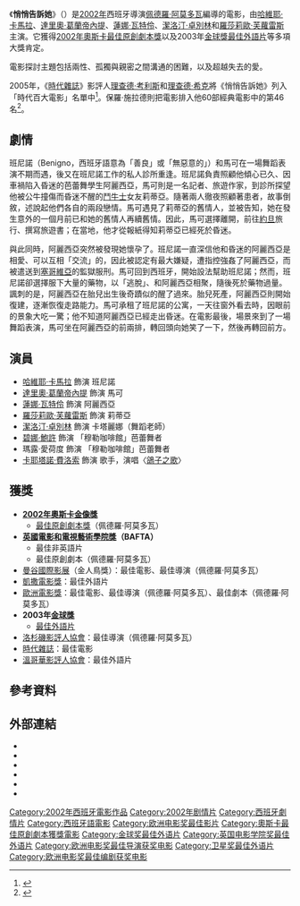 {{noteTA
|T=zh-cn:对她说; zh-hk:對她有話兒; zh-tw:悄悄告訴她;
|G1=Show
|1=zh-cn:对她说; zh-hk:對她有話兒; zh-tw:悄悄告訴她;}}
{{Infobox film
| name           = 悄悄告訴她
| original_name = ''Hable con ella''
| cn_name = 對她说
| tw_name = 悄悄告訴她
| hk_name = 對她有話兒
| image          = 
| caption        = 
| director       = [[佩德羅·阿莫多瓦|佩德羅·阿莫多瓦]]
| producer       = [[奧古斯汀·阿莫多瓦|奧古斯汀·阿莫多瓦]]<br />米歇爾·魯本
| writer         = [[佩德羅·阿莫多瓦|佩德羅·阿莫多瓦]]
| starring       = [[哈維耶·卡馬拉|哈維耶·卡馬拉]]<br />[[達里奧·葛蘭帝內提|達里奧·葛蘭帝內提]]<br />[[蓮娜·瓦特伶|蓮娜·瓦特伶]]<br />[[潔洛汀·卓別林|潔洛汀·卓別林]]<br />[[羅莎莉歐·芙蘿雷斯|羅莎莉歐·芙蘿雷斯]]
| music          = [[艾伯多·伊格雷西亞斯|艾伯多·伊格雷西亞斯]]
| cinematography = [[加維爾·阿吉雷撒羅貝|加維爾·阿吉雷撒羅貝]]
| editing        = [[何塞·薩爾塞多|何塞·薩爾塞多]]
| distributor    = [[索尼經典影片|索尼經典影片]] (美國)<br />[[華納兄弟|華納兄弟]] (西班牙)<br />[[二十世紀福斯|二十世紀福斯]] (阿根廷)<br />[[百代電影公司|百代]] (法國)
| released       = {{Film date|df=y|2002|3|15}}
| runtime        = 112 分
| country        = 西班牙
| language       = 西班牙語
| budget         =
| gross          = 51,001,550 美元
}}
《'''悄悄告訴她'''》（{{lang-es|''Hable con ella''}}）是[[2002年電影|2002年]]西班牙導演[[佩德羅·阿莫多瓦|佩德羅·阿莫多瓦]]編導的電影，由[[哈維耶·卡馬拉|哈維耶·卡馬拉]]、[[達里奧·葛蘭帝內提|達里奧·葛蘭帝內提]]、[[蓮娜·瓦特伶|蓮娜·瓦特伶]]、[[潔洛汀·卓別林|潔洛汀·卓別林]]和[[羅莎莉歐·芙蘿雷斯|羅莎莉歐·芙蘿雷斯]]主演。它獲得[[第75屆奧斯卡金像獎|2002年奧斯卡]][[奧斯卡最佳原創劇本獎|最佳原創劇本獎]]以及2003年[[金球獎|金球獎]][[金球獎最佳外語片獎|最佳外語片]]等多項大獎肯定。

電影探討主題包括兩性、孤獨與親密之間溝通的困難，以及超越失去的愛。

2005年，《[[時代_(雜誌)|時代雜誌]]》影評人[[理查德·考利斯|理查德·考利斯]]和[[理查德·希克|理查德·希克]]將《悄悄告訴她》列入「時代百大電影」名單中<ref>{{Cite web |url=http://www.time.com/time/specials/packages/article/0,28804,1953094_1953148_1954259,00.html |title=存档副本 |access-date=2011-01-28 |archive-date=2011-10-16 |archive-url=https://web.archive.org/web/20111016231541/http://www.time.com/time/specials/packages/article/0,28804,1953094_1953148_1954259,00.html |dead-url=yes }}</ref>。保羅·施拉德則把電影排入他60部經典電影中的第46名<ref>{{Cite web |url=http://www.cinematical.com/2006/11/14/paul-schraders-film-canon/ |title=存档副本 |access-date=2011-01-28 |archive-date=2012-05-24 |archive-url=https://archive.is/20120524133138/www.cinematical.com/2006/11/14/paul-schraders-film-canon/ |dead-url=no }}</ref>。

== 劇情 ==
班尼諾（Benigno，西班牙語意為「善良」或「無惡意的」）和馬可在一場舞蹈表演不期而遇，後又在班尼諾工作的私人診所重逢。班尼諾負責照顧他傾心已久、因車禍陷入昏迷的芭蕾舞學生阿麗西亞，馬可則是一名記者、旅遊作家，到診所探望他被公牛撞傷而昏迷不醒的[[鬥牛士|鬥牛士]]女友莉蒂亞。隨著兩人徹夜照顧著患者，故事倒敘，述說起他們各自的兩段戀情。馬可遇見了莉蒂亞的舊情人，並被告知，她在發生意外的一個月前已和她的舊情人再續舊情。因此，馬可選擇離開，前往[[約旦|約旦]]旅行、撰寫旅遊書；在當地，他才從報紙得知莉蒂亞已經死於昏迷。

與此同時，阿麗西亞突然被發現她懷孕了。班尼諾一直深信他和昏迷的阿麗西亞是相愛、可以互相「交流」的，因此被認定有最大嫌疑，遭指控強姦了阿麗西亞，而被遣送到[[塞哥維亞|塞哥維亞]]的監獄服刑。馬可回到西班牙，開始設法幫助班尼諾；然而，班尼諾卻選擇服下大量的藥物，以「逃脫」、和阿麗西亞相聚，隨後死於藥物過量。諷刺的是，阿麗西亞在胎兒出生後奇蹟似的醒了過來。胎兒死產，阿麗西亞則開始復建，逐漸恢復走路能力。馬可承租了班尼諾的公寓，一天往窗外看去時，因眼前的景象大吃一驚；他不知道阿麗西亞已經走出昏迷。在電影最後，場景來到了一場舞蹈表演，馬可坐在阿麗西亞的前兩排，轉回頭向她笑了一下，然後再轉回前方。

== 演員 ==
* [[哈維耶·卡馬拉|哈維耶·卡馬拉]] 飾演 班尼諾
* [[達里奧·葛蘭帝內提|達里奧·葛蘭帝內提]] 飾演 馬可
* [[蓮娜·瓦特伶|蓮娜·瓦特伶]] 飾演 阿麗西亞
* [[羅莎莉歐·芙蘿雷斯|羅莎莉歐·芙蘿雷斯]] 飾演 莉蒂亞
* [[潔洛汀·卓別林|潔洛汀·卓別林]] 飾演 卡塔麗娜（舞蹈老師）
* [[碧娜·鮑許|碧娜·鮑許]] 飾演 「穆勒咖啡館」芭蕾舞者
* 瑪露·愛荷度 飾演 「穆勒咖啡館」芭蕾舞者
* [[卡耶塔諾·費洛索|卡耶塔諾·費洛索]] 飾演 歌手，演唱〈[[鴿子之歌|鴿子之歌]]〉

== 獲獎 ==
* '''[[第75屆奧斯卡金像獎|2002年奧斯卡金像獎]]'''
** [[奧斯卡最佳原創劇本獎|最佳原創劇本獎]]（佩德羅·阿莫多瓦）
* '''[[英國電影和電視藝術學院|英國電影和電視藝術學院獎]]（BAFTA）'''
** 最佳非英語片
** 最佳原創劇本（佩德羅·阿莫多瓦）
* [[曼谷國際影展|曼谷國際影展]]（金人鳥獎）：最佳電影、最佳導演（佩德羅·阿莫多瓦）
* [[凱撒電影獎|凱撒電影獎]]：最佳外語片
* [[歐洲電影獎|歐洲電影獎]]：最佳電影、最佳導演（佩德羅·阿莫多瓦）、最佳劇本（佩德羅·阿莫多瓦）
* '''2003年[[金球獎|金球獎]]'''
** [[金球獎最佳外語片獎|最佳外語片]]
* [[洛杉磯影評人協會|洛杉磯影評人協會]]：最佳導演（佩德羅·阿莫多瓦）
* [[時代_(雜誌)|時代雜誌]]：最佳電影
* [[溫哥華影評人協會|溫哥華影評人協會]]：最佳外語片

== 參考資料 ==
{{reflist}}

== 外部連結 ==
* {{IMDb title|0287467|悄悄告訴她}}
* {{Allmovie title|267541|悄悄告訴她}}
* {{rotten-tomatoes|talk_to_her|悄悄告訴她}}
* {{douban|1292211|悄悄告訴她}}
* {{metacritic film|talktoher|悄悄告訴她}}
* {{mojo title|talktoher|悄悄告訴她}}

{{金球奖最佳外语片}}
{{歐洲電影獎最佳影片}}
{{英国电影学院奖最佳外语片}}
{{國家評論協會獎最佳外語片}}
{{Authority control}}
{{DEFAULTSORT:Hable con ella}}
[[Category:2002年西班牙電影作品|Category:2002年西班牙電影作品]]
[[Category:2002年剧情片|Category:2002年剧情片]]
[[Category:西班牙劇情片|Category:西班牙劇情片]]
[[Category:西班牙語電影|Category:西班牙語電影]]
[[Category:欧洲电影奖最佳影片|Category:欧洲电影奖最佳影片]]
[[Category:奧斯卡最佳原創劇本獲獎電影|Category:奧斯卡最佳原創劇本獲獎電影]]
[[Category:金球奖最佳外语片|Category:金球奖最佳外语片]]
[[Category:英国电影学院奖最佳外语片|Category:英国电影学院奖最佳外语片]]
[[Category:欧洲电影奖最佳导演获奖电影|Category:欧洲电影奖最佳导演获奖电影]]
[[Category:卫星奖最佳外语片|Category:卫星奖最佳外语片]]
[[Category:欧洲电影奖最佳编剧获奖电影|Category:欧洲电影奖最佳编剧获奖电影]]